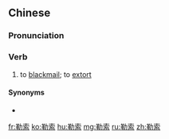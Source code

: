 ==Chinese==
{{zh-forms}}

===Pronunciation===
{{zh-pron
|m=lèsuǒ
|c=lak6 sok3
|h=pfs=le̍t-sok
|mn=lek-sek/le̍k-sek
|cat=v
}}

===Verb===
{{zh-verb}}

# to [[blackmail]]; to [[extort]]

====Synonyms====
* {{zh-l|敲詐}}

[[fr:勒索]]
[[ko:勒索]]
[[hu:勒索]]
[[mg:勒索]]
[[ru:勒索]]
[[zh:勒索]]
